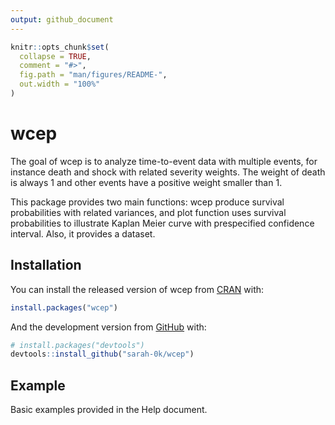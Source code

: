 ```yaml
---
output: github_document
---
```


<!-- README.md is generated from README.Rmd. Please edit that file -->

```r
knitr::opts_chunk$set(
  collapse = TRUE,
  comment = "#>",
  fig.path = "man/figures/README-",
  out.width = "100%"
)
```

# wcep

<!-- badges: start -->
<!-- badges: end -->

The goal of wcep is to analyze time-to-event data with multiple events, for instance death and shock with related severity weights. The weight of death is always 1 and other events have a positive weight smaller than 1.

This package provides two main functions: wcep produce survival probabilities with related variances, and plot function uses survival probabilities to illustrate Kaplan Meier curve with prespecified confidence interval. Also, it provides a dataset.

## Installation

You can install the released version of wcep from [CRAN](https://CRAN.R-project.org) with:

``` r
install.packages("wcep")
```

And the development version from [GitHub](https://github.com/) with:

``` r
# install.packages("devtools")
devtools::install_github("sarah-0k/wcep")
```
## Example

Basic examples provided in the Help document.
